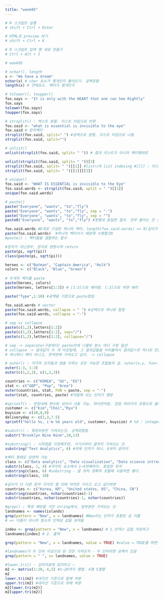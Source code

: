 ```yaml
---
title: "week05"
---
```



```r
# R 스크립트 실행
# shift + Ctrl + Enter

# HTML로 preview 보기
# shift + Ctrl + K

# R 스크립트 입력 행 새로 만들기
# Ctrl + Alt + I
```



```r
# week05
```



```r

# nchar(), length
x <- "We have a dream"
nchar(x) # char 요소가 몇개인지 불러오기. 공백포함
length(x) # 전체요소. 벡터가 몇개인지

```



```r

# tolower(), toupper()
fox.says <- "It is only with the HEART that one can See Rightly"
fox.says
tolower(fox.says)
toupper(fox.says)

```



```r

# strsplit() : 텍스트 분할. 리스트 타입으로 반환
fox.said <- "what is essential is invisible to the eye"
fox.said # 문자벡터
strsplit(fox.said, split=" ") #공백으로 분할. 리스트 타입으로 나옴
strsplit(fox.said, split="")

```
```r
# unlist()
unlist(strsplit(fox.said, split= " ")) # 결과 리스트가 아니라 벡터형태로
```
```r
unlist(strsplit(fox.said, split= " "))[3]
strsplit(fox.said, split= " ")[[1]] #list니까 list indexing #[[]] : 리스트 안에 그 값 자체를 가져오는 것. 자루 아님.
strsplit(fox.said, split= " ")[[1]][[3]]
```


```r
# unique()
fox.said <- "WHAT IS ESSENTIAL is invisible to the Eye"
fox.said.words <- strsplit(fox.said, split = " ")[[1]]
unique(fox.said.words)
```
```r
# paste()
paste("Everyone", "wants", "to","fly")
paste("Everyone", "wants", "to","fly", sep = "-")
paste("Everyone", "wants", "to","fly", sep = "")
paste0("Everyone", "wants", "to","fly") #윗행과 동일한 결과. 전부 붙이는 것 : paste0
```


```r
fox.said.words #8개로 구성된 하나의 벡터. length(fox.said.words) => 8(길이가 8)
paste(fox.said.words)  #하나의 벡터이기 때문에 수행할것X
#paste() : 벡터들을 결합하는 함수
```

```r
#문자가 아닌경우, 문자로 변환시켜 return
paste(pi, sqrt(pi))
class(paste(pi, sqrt(pi)))
```

```r
heroes <- c("Batman", "Captain America", "Hulk")
colors <- c("Black", "Blue", "Green")
  
# 두개의 벡터를 paste
paste(heroes, colors)
paste(heroes, letters[1:3]) # [1:3]으로 해야함. [:3]으로 하면 에러
```

```r
paste("Type",1:10) #공백을 기준으로 paste합침
```

```r
fox.said.words # vector
paste(fox.said.words, collapse = " ") #공백으로 하나로 합침
paste(fox.said.words, collapse = "-")
```

```r
# sep vs collapse
paste(c(1,2),letters[1:2])
paste(c(1,2),letters[1:2], sep="/")
paste(c(1,2),letters[1:2], collapse="/")

# sep -> separate(구분하다) paste안에 나열된 원소 마다 구분 옵션
# collapse -> 결과값이 두 개 이상일때, 그 결과값들을 이어붙여서 결과값ㅇ르 하나로 만들어줌
# 하나하나 벡터 아니고, 한꺼번에 가져오고 싶다. -> collapse
```

```r
# outer() : 각각의 숫자들과 쌍을 이루는 모든 가능한 조합들의 곱. outer(x,y, fun= ) #기본 func: 곱("*")
outer(1:3, 1:3)
outer(c(1,2,3), c(1,2,3))
```

```r
countries <- c("KOREA", "US", "EU")
stat <- c("GDP", "Pop", "Area")
outer(countries, stat, FUN = paste, sep = "-")
outer(stat, countries, paste) #처음에 오는 인자가 행방
```
```r
#sprintf() - 문장내에 변수랑 섞어서 사용 가능. 파이썬처럼. 장점 여러가지 유형으로 출력할 수 있다.
customer <- c("Kim","Choi","Ryu")
buysize <- c(10,8,9)
deliveryday <- c(2,3,7.5)
sprintf("hello %s, i'm %d years old", customer, buysize) # %d : integer, %s : string(NA도 "NA"로 변환됨)
```

```r
#substr() : 특정부분만 가져오는것. 공백포함함
substr("Brooklyn Nine Nine",10,13)
```
```r
#substring() : 시작점을 지정해주면, 거기서부터 끝까지 가져오는 것
substring("Text Analytics", 6) #뒤에 인자가 하나. 6부터 끝까지
```
```r
#벡터 형태도 당연히 가능
class <- c("Data analytics", "Data visualization", "Data science introduction")
substr(class, 1, 4) #각각의 요소에서 1~4번째까지. 동일한 위치
substring(class, 6) #substring - 끝 위치 정확히 모를때 사용하면 좋다.
substring(class, 10)
```

```r
#길이가 다 다른 문자 각각의 젤 뒤에 약자만 가지고 오고 싶다하면
countries <- c("Korea, KR", "United states, US", "China, CN")
substring(countries, nchar(countries)-1)
substr(countries, nchar(countries)-1, nchar(countries))
```
```r
#grep() : 특정 패턴을 가진 string에서, 일부분만 가져오는 것
landnames <- names(islands)
grep(pattern = "New", x = landnames) #New라는 단어가 포함된 섬 이름
# => 이름이 아니라 원소의 인덱싱 값을 보여줌
```
```r
index <- grep(pattern = "New", x = landnames) # 1.인덱스 값을 저장하고
landnames[index] # 2. 출력
```

```r
grep(pattern = "New", x = landnames, value = TRUE) #value = TRUE를 하면 인덱스 값이 아니라 실제 인자값을 그대로 리
```

```r
#landnames가 두 단어 이상으로 된 것만 가져오자 - 두 단어라면 공백이 있음
grep(pattern = " ", x= landnames, value = TRUE)
```
```r
#lower.tri() - 강의자료에 있더라고 ~
m2 <- matrix(1:20, 4,5) #1~20까지 행렬. 4행 5열열
m2
lower.tri(m2) #대각선 기준으로 밑에 부분
upper.tri(m2) #대각선 기준으로 위에 부분
m2[lower.tri(m2)]
m2[upper.tri(m2)]
```


